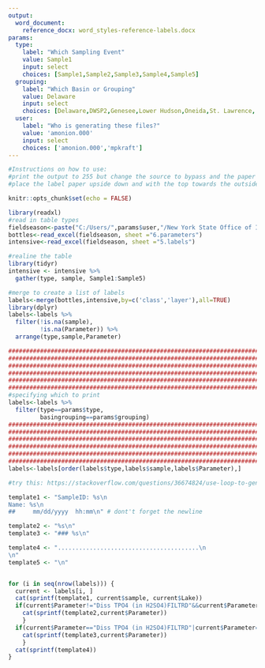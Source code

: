 ```yaml
---
output: 
  word_document:
    reference_docx: word_styles-reference-labels.docx
params:
  type: 
    label: "Which Sampling Event"
    value: Sample1
    input: select
    choices: [Sample1,Sample2,Sample3,Sample4,Sample5]
  grouping:
    label: "Which Basin or Grouping"
    value: Delaware
    input: select
    choices: [Delaware,DWSP2,Genesee,Lower Hudson,Oneida,St. Lawrence, Oneida]
  user:
    label: "Who is generating these files?"
    value: 'amonion.000'
    input: select
    choices: ['amonion.000','mpkraft']
---
```


```r

#Instructions on how to use:
#print the output to 255 but change the source to bypass and the paper to thick2
#place the label paper upside down and with the top towards the outside

knitr::opts_chunk$set(echo = FALSE)
```

```r
library(readxl)
#read in table types
fieldseason<-paste("C:/Users/",params$user,"/New York State Office of Information Technology Services/LMAS - LCI/LCI.Field.Season.xlsx",sep="")
bottles<-read_excel(fieldseason, sheet ="6.parameters")
intensive<-read_excel(fieldseason, sheet ="5.labels")

#realine the table
library(tidyr)
intensive <- intensive %>% 
  gather(type, sample, Sample1:Sample5)

#merge to create a list of labels
labels<-merge(bottles,intensive,by=c('class','layer'),all=TRUE)
library(dplyr)
labels<-labels %>% 
  filter(!is.na(sample),
         !is.na(Parameter)) %>% 
  arrange(type,sample,Parameter) 

#####################################################################################################################
#####################################################################################################################
#####################################################################################################################
#####################################################################################################################
#####################################################################################################################
#####################################################################################################################
#specifying which to print
labels<-labels %>% 
  filter(type==params$type,
         basingrouping==params$grouping)
#####################################################################################################################
#####################################################################################################################
#####################################################################################################################
#####################################################################################################################
#####################################################################################################################
#####################################################################################################################
labels<-labels[order(labels$type,labels$sample,labels$Parameter),]
```


```r
#try this: https://stackoverflow.com/questions/36674824/use-loop-to-generate-section-of-text-in-rmarkdown

template1 <- "SampleID: %s\n
Name: %s\n
##     mm/dd/yyyy  hh:mm\n" # dont't forget the newline

template2 <- "%s\n"
template3 <- "### %s\n"

template4 <- "........................................\n
\n"
template5 <- "\n"


for (i in seq(nrow(labels))) {
  current <- labels[i, ]
  cat(sprintf(template1, current$sample, current$Lake))
  if(current$Parameter!="Diss TPO4 (in H2SO4)FILTRD"&&current$Parameter!="Chl A, Vol Filtered:____________"&&current$Parameter!="DOC (in H2SO4)FILTERED"&&current$Parameter!="TDS FILTERED"){
    cat(sprintf(template2,current$Parameter))
    }
  if(current$Parameter=="Diss TPO4 (in H2SO4)FILTRD"|current$Parameter=="Chl A, Vol Filtered:____________"|current$Parameter=="DOC (in H2SO4)FILTERED"|current$Parameter=="TDS FILTERED"){
    cat(sprintf(template3,current$Parameter))
    }
  cat(sprintf(template4))
}
```
